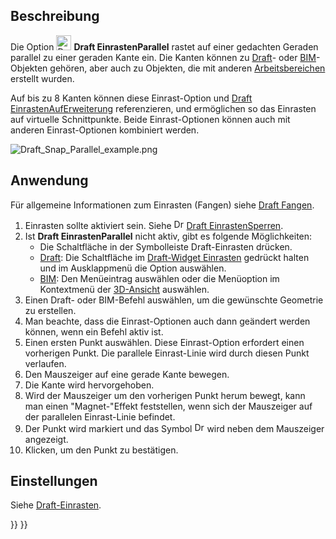 <languages/>

{{Docnav/de
|[[Draft_Snap_Extension/de|EinrastenAufVerlängerung]]
|[[Draft_Snap_Special/de|EinrastenSpezial]]
|[[Draft_Workbench/de|Draft]]
|IconL=Draft_Snap_Extension.svg
|IconR=Draft_Snap_Special.svg
|IconC=Workbench_Draft.svg
}}

{{GuiCommand/de
|Name=Draft Snap Parallel
|Name/de=Draft EinrastenParallel
|MenuLocation=Einrasten → Parallel einrasten
|Workbenches=[[Draft_Workbench/de|Draft]], [[BIM_Workbench/de|BIM]]
|SeeAlso=[[Draft_Snap/de|Draft Einrasten]], [[Draft_Snap_Lock/de|Draft EinrastenSperren]]
}}

<span id="Description"></span>
== Beschreibung ==

Die Option [[Image:Draft_Snap_Parallel.svg|24px]] '''Draft EinrastenParallel''' rastet auf einer gedachten Geraden parallel zu einer geraden Kante ein. Die Kanten können zu [[Draft_Workbench/de|Draft]]- oder [[BIM_Workbench/de|BIM]]-Objekten gehören, aber auch zu Objekten, die mit anderen [[Workbenches/de|Arbeitsbereichen ]] erstellt wurden.

Auf bis zu 8 Kanten können diese Einrast-Option und [[Draft_Snap_Extension/de|Draft EinrastenAufErweiterung]] referenzieren, und ermöglichen so das Einrasten auf virtuelle Schnittpunkte. Beide Einrast-Optionen können auch mit anderen Einrast-Optionen kombiniert werden.

[[Image:Draft_Snap_Parallel_example.png]]
{{Caption|Einrasten des zweiten Punktes einer Linie auf einer unsichtbaren Linie, die parallel zu einer Kante verläuft.}}

<span id="Usage"></span>
== Anwendung ==

Für allgemeine Informationen zum Einrasten (Fangen) siehe [[Draft_Snap/de|Draft Fangen]].

# Einrasten sollte aktiviert sein. Siehe [[Image:Draft_Snap_Lock.svg|16px]] [[Draft_Snap_Lock/de|Draft EinrastenSperren]].
# Ist '''Draft EinrastenParallel''' nicht aktiv, gibt es folgende Möglichkeiten:
#* Die Schaltfläche {{Button|[[Image:Draft_Snap_Parallel.svg|16px]] [[Draft_Snap_Parallel/de|Parallel einrasten]]}} in der Symbolleiste Draft-Einrasten drücken.
#* [[Draft_Workbench/de|Draft]]: Die Schaltfläche {{Button|[[Image:Draft_Snap_Lock.svg|x16px]][[Image:Toolbar_flyout_arrow.svg|x16px]]}} im [[Draft_snap_widget/de|Draft-Widget Einrasten]] gedrückt halten und im Ausklappmenü die Option {{MenuCommand|[[Image:Draft_Snap_Parallel.svg|16px]] Parallel einrasten}} auswählen.
#* [[BIM_Workbench/de|BIM]]: Den Menüeintrag {{MenuCommand|Einrasten → [[Image:Draft_Snap_Parallel.svg|16px]] Parallel einrasten}} auswählen oder die Menüoption im Kontextmenü der [[3D_View/de|3D-Ansicht]] auswählen.
# Einen Draft- oder BIM-Befehl auswählen, um die gewünschte Geometrie zu erstellen.
# Man beachte, dass die Einrast-Optionen auch dann geändert werden können, wenn ein Befehl aktiv ist.
# Einen ersten Punkt auswählen. Diese Einrast-Option erfordert einen vorherigen Punkt. Die parallele Einrast-Linie wird durch diesen Punkt verlaufen.
# Den Mauszeiger auf eine gerade Kante bewegen.
# Die Kante wird hervorgehoben.
# Wird der Mauszeiger um den vorherigen Punkt herum bewegt, kann man einen "Magnet-"Effekt feststellen, wenn sich der Mauszeiger auf der parallelen Einrast-Linie befindet.
# Der Punkt wird markiert und das Symbol [[Image:Draft_Snap_Parallel.svg|16px]] wird neben dem Mauszeiger angezeigt.
# Klicken, um den Punkt zu bestätigen.

<span id="Preferences"></span>
==Einstellungen==

Siehe [[Draft_Snap/de#Einstellungen|Draft-Einrasten]].


{{Docnav/de
|[[Draft_Snap_Extension/de|EinrastenAufVerlängerung]]
|[[Draft_Snap_Special/de|EinrastenSpezial]]
|[[Draft_Workbench/de|Draft]]
|IconL=Draft_Snap_Extension.svg
|IconR=Draft_Snap_Special.svg
|IconC=Workbench_Draft.svg
}}

{{Draft Tools navi{{#translation:}}}}
{{Userdocnavi{{#translation:}}}}